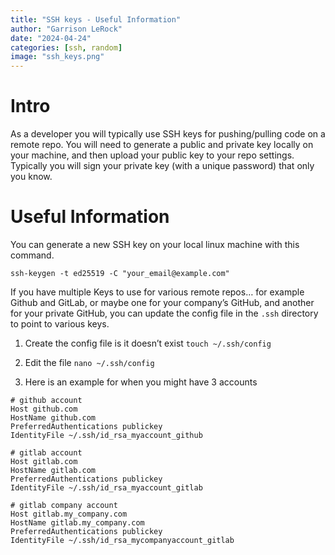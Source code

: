---
title: "SSH keys - Useful Information"
author: "Garrison LeRock"
date: "2024-04-24"
categories: [ssh, random]
image: "ssh_keys.png"
---
# Intro
As a developer you will typically use SSH keys for pushing/pulling code on a remote repo.
You will need to generate a public and private key locally on your machine, and then upload your public key to your repo settings.
Typically you will sign your private key (with a unique password) that only you know. 



# Useful Information
You can generate a new SSH key on your local linux machine with this command.

`ssh-keygen -t ed25519 -C "your_email@example.com"`


If you have multiple Keys to use for various remote repos... for example Github and GitLab, or maybe one for your company's GitHub, and another for your private GitHub, you 
can update the config file in the `.ssh` directory to point to various keys. 

1. Create the config file is it doesn't exist
`touch ~/.ssh/config`

2. Edit the file
`nano ~/.ssh/config`

3. Here is an example for when you might have 3 accounts
```
# github account
Host github.com
HostName github.com
PreferredAuthentications publickey
IdentityFile ~/.ssh/id_rsa_myaccount_github

# gitlab account
Host gitlab.com
HostName gitlab.com
PreferredAuthentications publickey
IdentityFile ~/.ssh/id_rsa_myaccount_gitlab

# gitlab company account
Host gitlab.my_company.com
HostName gitlab.my_company.com
PreferredAuthentications publickey
IdentityFile ~/.ssh/id_rsa_mycompanyaccount_gitlab
```